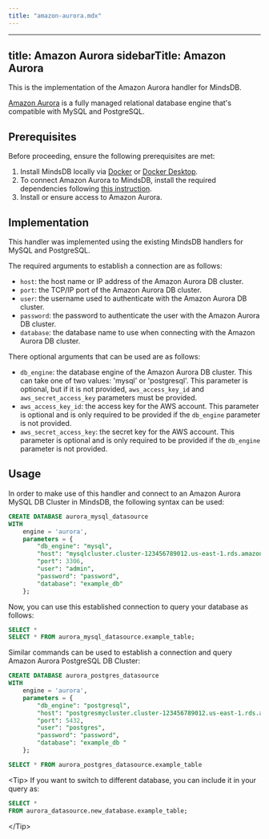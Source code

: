 ```yaml
---
title: "amazon-aurora.mdx"
---
```


---
title: Amazon Aurora
sidebarTitle: Amazon Aurora
---

This is the implementation of the Amazon Aurora handler for MindsDB.

[Amazon Aurora](https://docs.aws.amazon.com/AmazonRDS/latest/AuroraUserGuide/CHAP_AuroraOverview.html) is a fully managed relational database engine that's compatible with MySQL and PostgreSQL.

## Prerequisites

Before proceeding, ensure the following prerequisites are met:

1. Install MindsDB locally via [Docker](/setup/self-hosted/docker) or [Docker Desktop](/setup/self-hosted/docker-desktop).
2. To connect Amazon Aurora to MindsDB, install the required dependencies following [this instruction](/setup/self-hosted/docker#install-dependencies).
3. Install or ensure access to Amazon Aurora.

## Implementation

This handler was implemented using the existing MindsDB handlers for MySQL and PostgreSQL.

The required arguments to establish a connection are as follows:

* `host`: the host name or IP address of the Amazon Aurora DB cluster.
* `port`: the TCP/IP port of the Amazon Aurora DB cluster.
* `user`: the username used to authenticate with the Amazon Aurora DB cluster.
* `password`: the password to authenticate the user with the Amazon Aurora DB cluster.
* `database`: the database name to use when connecting with the Amazon Aurora DB cluster.

There optional arguments that can be used are as follows:

* `db_engine`: the database engine of the Amazon Aurora DB cluster. This can take one of two values: 'mysql' or 'postgresql'. This parameter is optional, but if it is not provided, `aws_access_key_id` and `aws_secret_access_key` parameters must be provided.
* `aws_access_key_id`: the access key for the AWS account. This parameter is optional and is only required to be provided if the `db_engine` parameter is not provided.
* `aws_secret_access_key`: the secret key for the AWS account. This parameter is optional and is only required to be provided if the `db_engine` parameter is not provided.

## Usage

In order to make use of this handler and connect to an Amazon Aurora MySQL DB Cluster in MindsDB, the following syntax can be used:

```sql
CREATE DATABASE aurora_mysql_datasource
WITH
    engine = 'aurora',
    parameters = {
        "db_engine": "mysql",
        "host": "mysqlcluster.cluster-123456789012.us-east-1.rds.amazonaws.com",
        "port": 3306,
        "user": "admin",
        "password": "password",
        "database": "example_db"
    };
```

Now, you can use this established connection to query your database as follows:

```sql
SELECT *
SELECT * FROM aurora_mysql_datasource.example_table;
```

Similar commands can be used to establish a connection and query Amazon Aurora PostgreSQL DB Cluster:

~~~~sql
CREATE DATABASE aurora_postgres_datasource
WITH
    engine = 'aurora',
    parameters = {
        "db_engine": "postgresql",
        "host": "postgresmycluster.cluster-123456789012.us-east-1.rds.amazonaws.com",
        "port": 5432,
        "user": "postgres",
        "password": "password",
        "database": "example_db "
    };

SELECT * FROM aurora_postgres_datasource.example_table
~~~~

&lt;Tip&gt;
If you want to switch to different database, you can include it in your query as:
```sql
SELECT *
FROM aurora_datasource.new_database.example_table;
```
&lt;/Tip&gt;